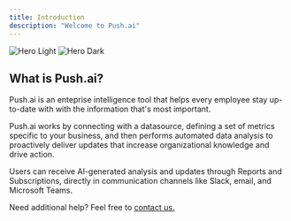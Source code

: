 ```yaml
---
title: Introduction
description: "Welcome to Push.ai"
---
```


<img
  className="block dark:hidden"
  src="/images/hero-light.svg"
  alt="Hero Light"
/>
<img
  className="hidden dark:block"
  src="/images/hero-dark.svg"
  alt="Hero Dark"
/>

## What is Push.ai?

Push.ai is an <Tooltip tip="Enteprise Intelligence is a proactive, automated approach to operating a business, including the ability to identify the highest value opportunities and actions at any given point in time.">enteprise intelligence</Tooltip>
 tool that helps every employee stay up-to-date with with the information that's most important.

Push.ai works by connecting with a datasource, defining a set of metrics specific to your business, and then performs automated data analysis to proactively deliver updates that increase organizational knowledge and drive action.

Users can receive AI-generated analysis and updates through  Reports and Subscriptions, directly in communication channels like Slack, email, and Microsoft Teams.

Need additional help? Feel free to [contact us.](mailto:support@push.ai)
